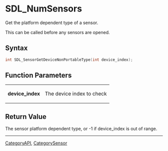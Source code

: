 
= SDL_NumSensors =
Get the platform dependent type of a sensor.

This can be called before any sensors are opened.


== Syntax ==
<syntaxhighlight lang='c++'>
int SDL_SensorGetDeviceNonPortableType(int device_index);
</syntaxhighlight>

== Function Parameters ==
{|
|'''device_index'''
|The device index to check
|}

== Return Value ==
The sensor platform dependent type, or -1 if device_index is out of range.

----
[[CategoryAPI]], [[CategorySensor]]
